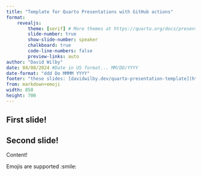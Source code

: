 ```yaml
---
title: "Template for Quarto Presentations with GitHub actions"
format:
    revealjs:
        theme: [serif] # More themes at https://quarto.org/docs/presentations/revealjs/themes.html
        slide-number: true
        show-slide-number: speaker
        chalkboard: true
        code-line-numbers: false
        preview-links: auto
author: "David Wilby"
date: 04/08/2024 #Date in US format... MM/DD/YYYY
date-format: "ddd Do MMMM YYYY"
footer: "these slides: [davidwilby.dev/quarto-presentation-template](https://davidwilby.dev/quarto-presentation-template) - {{< fa brands github >}} [improve this talk!](https://github.com/davidwilby/quarto-presentation-template)"
from: markdown+emoji
width: 850
height: 700
---
```


## First slide! {background-image="assets/images/UL_slides_template.png"}

## Second slide! {background-image="assets/images/cat.jpeg"}

Content!

Emojis are supported :smile:

````r

````
